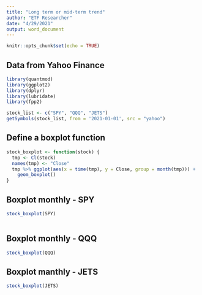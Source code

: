 ```yaml
---
title: "Long term or mid-term trend"
author: "ETF Researcher"
date: "4/29/2021"
output: word_document
---
```


```r
knitr::opts_chunk$set(echo = TRUE)
```

## Data from Yahoo Finance
```r
library(quantmod)
library(ggplot2)
library(dplyr)
library(lubridate)
library(fpp2)
```
```r
stock_list <- c("SPY", "QQQ", "JETS")
getSymbols(stock_list, from = '2021-01-01', src = "yahoo")

```
## Define a boxplot function
```r
stock_boxplot <- function(stock) {
  tmp <- Cl(stock)
  names(tmp) <- "Close"
  tmp %>% ggplot(aes(x = time(tmp), y = Close, group = month(tmp))) +
    geom_boxplot() 
}
```


## Boxplot monthly - SPY
```r
stock_boxplot(SPY)
  
```

## Boxplot monthly - QQQ
```r
stock_boxplot(QQQ)

```

## Boxplot manthly - JETS
```r
stock_boxplot(JETS)
```

